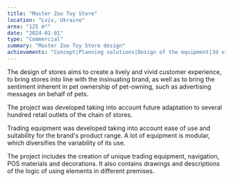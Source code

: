 ```yaml
---
title: "Master Zoo Toy Store"
location: "Lviv, Ukraine"
area: "125 m²"
date: "2024-01-01"
type: "Commercial"
summary: "Master Zoo Toy Store design"
achievements: "Concept|Planning solutions|Design of the equipment|3d visualization|Drawings|Graphic communication|Specification of materials and equipment"
---
```


The design of stores aims to create a lively and vivid customer experience, to bring stores into line with the insinuating brand, as well as to bring the sentiment inherent in pet ownership of pet-owning, such as advertising messages on behalf of pets.

The project was developed taking into account future adaptation to several hundred retail outlets of the chain of stores.

Trading equipment was developed taking into account ease of use and suitability for the brand's product range. A lot of equipment is modular, which diversifies the variability of its use.

The project includes the creation of unique trading equipment, navigation, POS materials and decorations. It also contains drawings and descriptions of the logic of using elements in different premises.
